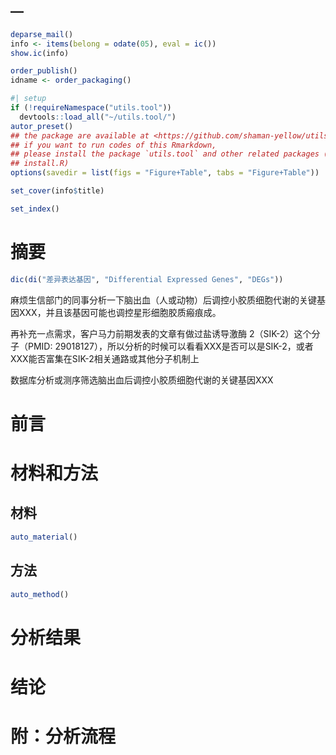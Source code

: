 ---
---

```r
deparse_mail()
info <- items(belong = odate(05), eval = ic())
show.ic(info)

order_publish()
idname <- order_packaging()
```

```r
#| setup
if (!requireNamespace("utils.tool"))
  devtools::load_all("~/utils.tool/")
autor_preset()
## the package are available at <https://github.com/shaman-yellow/utils.tool>
## if you want to run codes of this Rmarkdown,
## please install the package `utils.tool` and other related packages (run
## install.R)
options(savedir = list(figs = "Figure+Table", tabs = "Figure+Table"))
```

```r
set_cover(info$title)
```

```r
set_index()
```

# 摘要 {#abstract}

```r
dic(di("差异表达基因", "Differential Expressed Genes", "DEGs"))

```


麻烦生信部门的同事分析一下脑出血（人或动物）后调控小胶质细胞代谢的关键基因XXX，并且该基因可能也调控星形细胞胶质瘢痕成。

再补充一点需求，客户马力前期发表的文章有做过盐诱导激酶 2（SIK-2）这个分子（PMID: 29018127），所以分析的时候可以看看XXX是否可以是SIK-2，或者XXX能否富集在SIK-2相关通路或其他分子机制上

数据库分析或测序筛选脑出血后调控小胶质细胞代谢的关键基因XXX


# 前言 {#introduction}

# 材料和方法 {#methods}

## 材料

```r
auto_material()
```

## 方法

```r
auto_method()
```

# 分析结果 {#results}

# 结论 {#dis}

# 附：分析流程 {#workflow}


